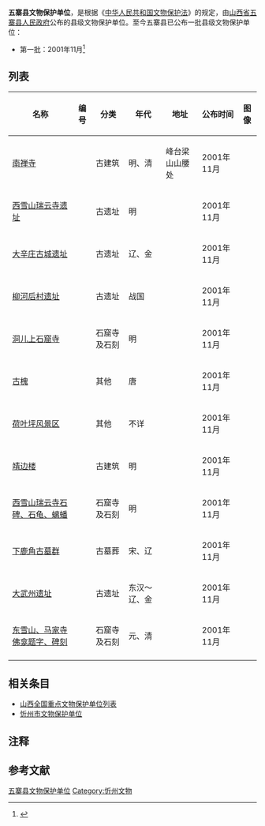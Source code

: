 '''五寨县文物保护单位'''，是根据《[[中华人民共和国文物保护法|中华人民共和国文物保护法]]》的规定，由[[山西省|山西省]][[五寨县|五寨县]][[五寨县人民政府|人民政府]]公布的县级文物保护单位。至今五寨县已公布一批县级文物保护单位：
* 第一批：2001年11月<ref>{{cite web|title=山西省|url=http://www.ncha.gov.cn/portals/0/second/wenwubhml/%E5%B1%B1%E8%A5%BF%E7%9C%811.rar|work=中国文物保护单位名录|publisher=中华人民共和国国家文物局|accessdate=2012-12-26|deadurl=yes|archiveurl=https://web.archive.org/web/20120501202356/http://www.sach.gov.cn/portals/0/second/wenwubhml/%E5%B1%B1%E8%A5%BF%E7%9C%811.rar|archivedate=2012-05-01}}</ref>

==列表==
<center>
{| class="wikitable sortable"
|- 
!名称 
!编号
!分类 
!年代
!地址
!公布时间
!图像
|-
|[[南禅寺_(五寨)|南禅寺]]
|
|古建筑
|明、清
|峰台梁山山腰处
|2001年11月
| style="padding:0"|
|-
|[[西雪山瑞云寺遗址|西雪山瑞云寺遗址]]
|
|古遗址
|明
|
|2001年11月
| style="padding:0"|
|-
|[[大辛庄古城遗址|大辛庄古城遗址]]
|
|古遗址
|辽、金
|
|2001年11月
| style="padding:0"|
|-
|[[柳河后村遗址|柳河后村遗址]]
|
|古遗址
|战国
|
|2001年11月
| style="padding:0"|
|-
|[[洞儿上石窟寺|洞儿上石窟寺]]
|
|石窟寺及石刻
|明
|
|2001年11月
| style="padding:0"|
|-
|[[古槐|古槐]]
|
|其他
|唐
|
|2001年11月
| style="padding:0"|
|-
|[[荷叶坪风景区|荷叶坪风景区]]
|
|其他
|不详
|
|2001年11月
| style="padding:0"|
|-
|[[靖边楼|靖边楼]]
|
|古建筑
|明
|
|2001年11月
| style="padding:0"|
|-
|[[西雪山瑞云寺石碑、石龟、螭蟠|西雪山瑞云寺石碑、石龟、螭蟠]]
|
|石窟寺及石刻
|明
|
|2001年11月
| style="padding:0"|
|-
|[[下鹿角古墓群|下鹿角古墓群]]
|
|古墓葬
|宋、辽
|
|2001年11月
| style="padding:0"|
|-
|[[大武州遗址|大武州遗址]]
|
|古遗址
|东汉～辽、金
|
|2001年11月
| style="padding:0"|
|-
|[[东雪山、马家寺佛龛题字、碑刻|东雪山、马家寺佛龛题字、碑刻]]
|
|石窟寺及石刻
|元、清
|
|2001年11月
| style="padding:0"|
|-
|}
</center>

==相关条目==
* [[山西全国重点文物保护单位列表|山西全国重点文物保护单位列表]]
* [[忻州市文物保护单位|忻州市文物保护单位]]

==注释==
{{ReflistH}}
{{NoteFoot}}
{{ReflistF}}

==参考文献==
{{Reflist}}

{{山西文保}}
[[Category:五寨县文物保护单位|]]
[[Category:忻州文物|Category:忻州文物]]